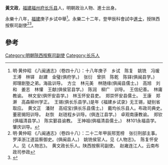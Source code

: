 '''黃文政'''，[[福建|福建]][[福州府|福州府]][[长乐县|长乐县]]人，明朝政治人物、進士出身。

永樂十八年，[[福建|福建]]庚子乡试中舉<ref>明·黄仲昭 《八闽通志》（卷四十八）：十八年庚子　乡试　陈复　姚铣　冯瑗　王溥　林铎　赵建　金璧(俱府学。)　张衍　曾拱　陈乾　陈铎(俱闽县学。)　郑理剧塾之弟。海盐训导。　方立　林元美　林随缘(俱闽县儒士。)　高旭　刘和　姜志　林懽　王献(俱侯官县学。)　陈润　柳广　训导。　王信纪善。　林庸教谕。　林文安(俱怀安县学。)　林玉怀安县吏。　郑崇怀安县儒士。　王康　郑澣　高森柳州学正。　王锡(俱长乐县学。)是年《福建乡试录》无王锡，疑别省取应。　黄文正　潘财　高绍宝(俱长乐县儒士。)　戴均长乐县人。布政司典史。　董密揭阳训导。　赵恢　赵琏程乡训导。(俱连江县学。)　卓观南康教谕。　郑钦(俱福清县学。)　陈实鄞县谕教。　王神祖(俱福清县儒士。)　林101永福县学。肇庆训导。</ref>。永樂二十二年，登甲辰科會試中[[進士|進士]]，授陕西按察司副使<ref>明·黄仲昭 《八闽通志》（卷四十八）：二十二年甲辰邢宽榜　张衍刑部主事。　　罗泽浙江道监察御史。(俱闽县人。)　姚铣侯官人。见《人物志》。　陈复怀安人。见《人物志》。　黄文政长乐人。陕西按察司副使。　赵雍连江人。云南布政司参政</ref><ref>{{cite web|title=《福州府志（清·乾隆）》选举四|url=http://www.fzdqw.com/ShowText.asp?ToBook=1411&index=96&|publisher=福州地情网|accessdate=2014-05-04|deadurl=yes|archiveurl=https://web.archive.org/web/20140504191714/http://www.fzdqw.com/ShowText.asp?ToBook=1411&index=96&|archivedate=2014-05-04}}</ref>。

==參考==
{{reflist}}
{{明朝人物小作品}}
{{永樂二十二年甲辰科殿試金榜}}
[[Category:明朝陝西按察司副使|Category:明朝陝西按察司副使]]
[[Category:长乐人|Category:长乐人]]